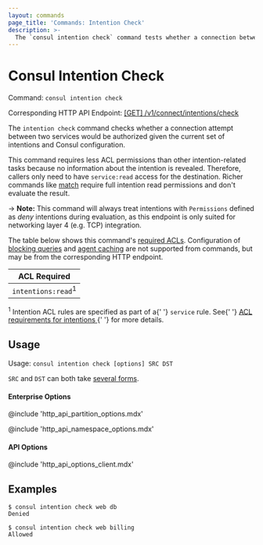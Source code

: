 ```yaml
---
layout: commands
page_title: 'Commands: Intention Check'
description: >-
  The `consul intention check` command tests whether a connection between two services is authorized under the current set of intentions.
---
```


# Consul Intention Check

Command: `consul intention check`

Corresponding HTTP API Endpoint: [\[GET\] /v1/connect/intentions/check](/consul/api-docs/connect/intentions#check-intention-result)

The `intention check` command checks whether a connection attempt between
two services would be authorized given the current set of intentions and
Consul configuration.

This command requires less ACL permissions than other intention-related
tasks because no information about the intention is revealed. Therefore,
callers only need to have `service:read` access for the destination. Richer
commands like [match](/consul/commands/intention/match) require full
intention read permissions and don't evaluate the result.

-> **Note:** This command will always treat intentions with `Permissions`
defined as _deny_ intentions during evaluation, as this endpoint is only suited
for networking layer 4 (e.g. TCP) integration.

The table below shows this command's [required ACLs](/consul/api-docs/api-structure#authentication). Configuration of
[blocking queries](/consul/api-docs/features/blocking) and [agent caching](/consul/api-docs/features/caching)
are not supported from commands, but may be from the corresponding HTTP endpoint.

| ACL Required                  |
| ----------------------------- |
| `intentions:read`<sup>1</sup> |

<p>
  <sup>1</sup> Intention ACL rules are specified as part of a{' '}
  <code>service</code> rule. See{' '}
  <a href="/consul/docs/connect/intentions/intention-usage#acl-requirements">
    ACL requirements for intentions
  </a>{' '}
  for more details.
</p>

## Usage

Usage: `consul intention check [options] SRC DST`

`SRC` and `DST` can both take [several forms](/consul/commands/intention#source-and-destination-naming).

#### Enterprise Options

@include 'http_api_partition_options.mdx'

@include 'http_api_namespace_options.mdx'

#### API Options

@include 'http_api_options_client.mdx'

## Examples

```shell-session
$ consul intention check web db
Denied

$ consul intention check web billing
Allowed
```
